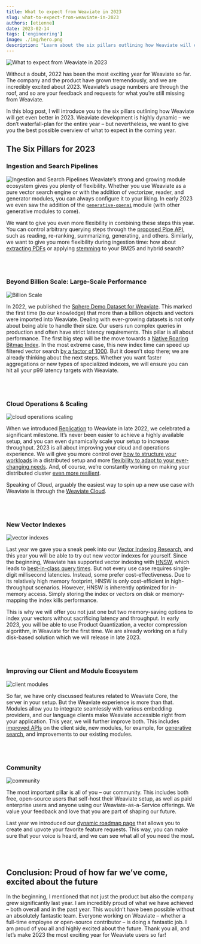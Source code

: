 ```yaml
---
title: What to expect from Weaviate in 2023
slug: what-to-expect-from-weaviate-in-2023
authors: [etienne]
date: 2023-02-14
tags: ['engineering']
image: ./img/hero.png
description: "Learn about the six pillars outlining how Weaviate will evolve in 2023."
---
```

![What to expect from Weaviate in 2023](./img/hero.png)

Without a doubt, 2022 has been the most exciting year for Weaviate so far. The company and the product have grown tremendously, and we are incredibly excited about 2023. Weaviate’s usage numbers are through the roof, and so are your feedback and requests for what you’re still missing from Weaviate.

<!-- truncate -->

In this blog post, I will introduce you to the six pillars outlining how Weaviate will get even better in 2023. Weaviate development is highly dynamic – we don’t waterfall-plan for the entire year – but nevertheless, we want to give you the best possible overview of what to expect in the coming year.

## The Six Pillars for 2023

### Ingestion and Search Pipelines
![Ingestion and Search Pipelines](./img/search-pipeline.png)
Weaviate’s strong and growing module ecosystem gives you plenty of flexibility. Whether you use Weaviate as a pure vector search engine or with the addition of vectorizer, reader, and generator modules, you can always configure it to your liking. In early 2023 we even saw the addition of the [`generative-openai`](https://docs.weaviate.io/weaviate/model-providers/openai/generative) module (with other generative modules to come).

We want to give you even more flexibility in combining these steps this year. You can control arbitrary querying steps through the [proposed Pipe API](https://github.com/weaviate/weaviate/issues/2560), such as reading, re-ranking, summarizing, generating, and others. Similarly, we want to give you more flexibility during ingestion time: how about [extracting PDFs](https://github.com/weaviate/weaviate/issues/2509) or applying [stemming](https://github.com/weaviate/weaviate/issues/2439) to your BM25 and hybrid search?

<br></br>

### Beyond Billion Scale: Large-Scale Performance
![Billion Scale](./img/billion-scale.png)

In 2022, we published the [Sphere Demo Dataset for Weaviate](/blog/sphere-dataset-in-weaviate). This marked the first time (to our knowledge) that more than a billion objects and vectors were imported into Weaviate. Dealing with ever-growing datasets is not only about being able to handle their size. Our users run complex queries in production and often have strict latency requirements. This pillar is all about performance. The first big step will be the move towards a [Native Roaring Bitmap Index](https://github.com/weaviate/weaviate/issues/2511). In the most extreme case, this new index time can speed up filtered vector search [by a factor of 1000](https://twitter.com/etiennedi/status/1621180981519458305).  But it doesn’t stop there; we are already thinking about the next steps. Whether you want faster aggregations or new types of specialized indexes, we will ensure you can hit all your p99 latency targets with Weaviate.

<br></br>

### Cloud Operations & Scaling
![cloud operations scaling](./img/cloud-operations-scaling.png)

When we introduced [Replication](https://docs.weaviate.io/weaviate/concepts/replication-architecture) to Weaviate in late 2022, we celebrated a significant milestone. It’s never been easier to achieve a highly available setup, and you can even dynamically scale your setup to increase throughput. 2023 is all about improving your cloud and operations experience. We will give you more control over [how to structure your workloads](https://github.com/weaviate/weaviate/issues/2586) in a distributed setup and more [flexibility to adapt to your ever-changing needs](https://github.com/weaviate/weaviate/issues/2228). And, of course, we’re constantly working on making your distributed cluster [even more resilient](https://github.com/weaviate/weaviate/issues/2405).

Speaking of Cloud, arguably the easiest way to spin up a new use case with Weaviate is through the [Weaviate Cloud](/pricing).

<br></br>

### New Vector Indexes
![vector indexes](./img/vector-indexes.png)

Last year we gave you a sneak peek into our [Vector Indexing Research](/blog/ann-algorithms-vamana-vs-hnsw), and this year you will be able to try out new vector indexes for yourself. Since the beginning, Weaviate has supported vector indexing with [HNSW](https://docs.weaviate.io/weaviate/concepts/vector-index), which leads to [best-in-class query times](https://docs.weaviate.io/weaviate/benchmarks/ann). But not every use case requires single-digit millisecond latencies. Instead, some prefer cost-effectiveness. Due to its relatively high memory footprint, HNSW is only cost-efficient in high-throughput scenarios. However, HNSW is inherently optimized for in-memory access. Simply storing the index or vectors on disk or memory-mapping the index kills performance.

This is why we will offer you not just one but two memory-saving options to index your vectors without sacrificing latency and throughput. In early 2023, you will be able to use Product Quantization, a vector compression algorithm, in Weaviate for the first time. We are already working on a fully disk-based solution which we will release in late 2023.

<br></br>

### Improving our Client and Module Ecosystem
![client modules](./img/client-modules.png)

So far, we have only discussed features related to Weaviate Core, the server in your setup. But the Weaviate experience is more than that. Modules allow you to integrate seamlessly with various embedding providers, and our language clients make Weaviate accessible right from your application. This year, we will further improve both. This includes [improved APIs](https://github.com/weaviate/weaviate-python-client/issues/205) on the client side, new modules, for example, for [generative search](https://docs.weaviate.io/weaviate/model-providers/openai/generative), and improvements to our existing modules.

<br></br>

### Community
![community](./img/community.png)

The most important pillar is all of you – our community. This includes both free, open-source users that self-host their Weaviate setup, as well as paid enterprise users and anyone using our Weaviate-as-a-Service offerings. We value your feedback and love that you are part of shaping our future.

Last year we introduced our [dynamic roadmap page](https://docs.weaviate.io/weaviate/roadmap) that allows you to create and upvote your favorite feature requests. This way, you can make sure that your voice is heard, and we can see what all of you need the most.

<br></br>

## Conclusion: Proud of how far we’ve come, excited about the future
In the beginning, I mentioned that not just the product but also the company grew significantly last year. I am incredibly proud of what we have achieved – both overall and in the past year. This wouldn’t have been possible without an absolutely fantastic team. Everyone working on Weaviate – whether a full-time employee or open-source contributor – is doing a fantastic job. I am proud of you all and highly excited about the future. Thank you all, and let’s make 2023 the most exciting year for Weaviate users so far!

<br></br>


<WhatNext />
